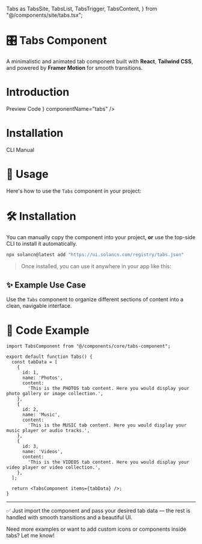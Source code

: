   Tabs as TabsSite,
  TabsList,
  TabsTrigger,
  TabsContent,
} from "@/components/site/tabs.tsx";

# 🎛️ Tabs Component

A minimalistic and animated tab component built with **React**, **Tailwind CSS**, and powered by **Framer Motion** for smooth transitions.


# Introduction

<TabsSite defaultValue="preview" className="">
  <TabsList>
    <TabsTrigger value="preview">Preview</TabsTrigger>
    <TabsTrigger value="code">Code</TabsTrigger>
  </TabsList>
  <TabsContent value="preview">
    <ComponentRenderer component={<Tabs />} componentName="tabs" />
  </TabsContent>
  <TabsContent value="code">
    <CodeBlock filePath="src/app/components/tabs/tabs.tsx" />
  </TabsContent>
</TabsSite>


# Installation

<TabsSite defaultValue="cli" className="">
  <TabsList>
    <TabsTrigger value="cli">CLI</TabsTrigger>
    <TabsTrigger value="manual">Manual</TabsTrigger>
  </TabsList>
  <TabsContent value="cli">
    <Cli command={`add tabs.json`} />
  </TabsContent>

  <TabsContent value="manual">
    <CodeBlock filePath="src/components/core/tabs-component.tsx" />
  </TabsContent>
</TabsSite>




# 🚀 Usage

Here's how to use the `Tabs` component in your project:

# 🛠️ Installation

You can manually copy the component into your project, **or** use the top-side CLI to install it automatically.

```bash
npx solancn@latest add "https://ui.solancn.com/registry/tabs.json"
```

> Once installed, you can use it anywhere in your app like this:

## ✨ Example Use Case

Use the `Tabs` component to organize different sections of content into a clean, navigable interface.

# 🧩 Code Example

```tsx
import TabsComponent from "@/components/core/tabs-component";

export default function Tabs() {
  const tabData = [
    {
      id: 1,
      name: 'Photos',
      content:
        'This is the PHOTOS tab content. Here you would display your photo gallery or image collection.',
    },
    {
      id: 2,
      name: 'Music',
      content:
        'This is the MUSIC tab content. Here you would display your music player or audio tracks.',
    },
    {
      id: 3,
      name: 'Videos',
      content:
        'This is the VIDEOS tab content. Here you would display your video player or video collection.',
    },
  ];

  return <TabsComponent items={tabData} />;
}
```

---

✅ Just import the component and pass your desired tab data — the rest is handled with smooth transitions and a beautiful UI.

Need more examples or want to add custom icons or components inside tabs? Let me know!
